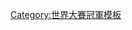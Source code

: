 {{navbox
|bodyclass=hlist

| name  = 1903年世界大賽冠軍波士頓美國人隊名單
| title = [[波士頓紅襪|<font color="white">波士頓美國人</font>]] [[1903年世界大賽|<font color="white">1903年世界大賽</font>]]冠軍名單
| titlestyle = background:#ba313c; color:white;
| list1 = 
*[[吉米·科林斯]]
* [[Lou Criger]]
* [[Bill Dinneen]]
* [[Patsy Dougherty]]
* [[Duke Farrell]]
* [[Hobe Ferris]]
* [[布克·佛萊曼]]
* [[Long Tom Hughes|Tom Hughes]]
* [[Candy LaChance]]
* [[傑克·歐布萊恩]]
* [[Freddy Parent]]
* [[Chick Stahl]]
* [[賽·揚]]
| list2 = 總教練:&nbsp;[[吉米·科林斯]]
}}<noinclude>
[[Category:世界大賽冠軍模板]]
</noinclude>